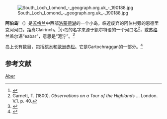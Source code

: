 {{Use dmy dates|date=August 2019}}
[[File:South_Loch_Lomond_-_geograph.org.uk_-_190188.jpg|right]]

'''阿伯岛''''（{{lang-en|Aber Isle}}）是[[苏格兰|苏格兰]]中西部[[洛蒙德湖|洛蒙德湖]]的一个小岛，临近废弃的阿伯村旁的恩德里克河河口，距离Clairinch{{convert|1/2|mi|m|abbr=off}}。<ref>{{cite web|url=http://www.lochlomond-islands.com/page57.html |title=Aber |publisher=The Islands of Loch lomond |accessdate=18 February 2009 }}{{dead link|date=June 2017 |bot=InternetArchiveBot |fix-attempted=yes }}</ref>小岛的名字来源于凯尔特语的一个河口名<ref>Garnett, T. (1800). ''Observations on a Tour of the Highlands'' ... London. V.1. p. 40.</ref>，或[[苏格兰盖尔语|苏格兰盖尔语]]“eabar”，意思是“泥泞”。<ref name="BLITON">{{cite web |last1=James |first1=Alan G. |title=A Guide to the Place-Name Evidence - Guide to the Elements |url=https://spns.org.uk/wp-content/uploads/2019/03/Alan_James_Brittonic_Language_in_the_Old_North_BLITON_Volume_II_Dictionary_2019_Edition.pdf |website=Scottish Place Name Society - The common Brittonic Language in the Old North |accessdate=25 October 2018 |archive-date=2019-03-07 |archive-url=https://web.archive.org/web/20190307061257/https://spns.org.uk/wp-content/uploads/2019/03/Alan_James_Brittonic_Language_in_the_Old_North_BLITON_Volume_II_Dictionary_2019_Edition.pdf |dead-url=no }}</ref>

岛上长有数目，包括[[桤木属|桤木]]和[[歐洲赤松|歐洲赤松]]。它是Gartochraggan的一部分。<ref>{{Cite web|url=https://www.heraldscotland.com/news/12154600.three-loch-lomond-islands-are-under-new-ownership/|title=Three Loch Lomond islands are under new ownership|website=HeraldScotland|language=en|access-date=2019-05-14|archive-date=2020-10-14|archive-url=https://web.archive.org/web/20201014205221/https://www.heraldscotland.com/news/12154600.three-loch-lomond-islands-are-under-new-ownership/|dead-url=no}}</ref>

==参考文献==
{{reflist}}
{{Commons cat|Aber Isle}}

{{coord|56|4|N|4|32|W|display=title|region:GB_type:isle}}

[[Category:苏格兰自然保护区|Aber]]

{{Scotland-geo-stub}}